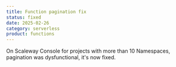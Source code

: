```yaml
---
title: Function pagination fix
status: fixed
date: 2025-02-26
category: serverless
product: functions
---
```


On Scaleway Console for projects with more than 10 Namespaces, pagination was dysfunctional, it's now fixed.


